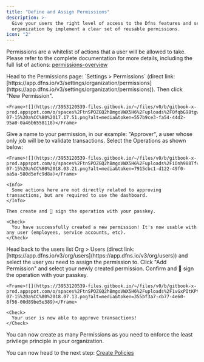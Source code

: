 ```yaml
---
title: "Define and Assign Permissions"
description: >-
  Give your users the right level of access to the Dfns features and secure your
  organization by implement a clear set of reusable permissions.
icon: "2"
---
```


Permissions are a whitelist of actions that a user will be allowed to take. Please refer to the complete documentation for more details, including the full list of actions: [permissions-overview](/core-concepts/permissions#list-of-permission-operations)

<Steps>
  <Step title="Create a new Permission">
    Head to the Permissions page: `Settings > Permissions` (direct link: [https://app.dfns.io/v3/settings/organization/permissions](https://app.dfns.io/v3/settings/organization/permissions)). Then click "New Permission".
    
    <Frame>![](https://3953120539-files.gitbook.io/~/files/v0/b/gitbook-x-prod.appspot.com/o/spaces%2FtnSPOZGQ2hBmgoVWX5H6%2Fuploads%2FOfqbG98tgwKvBc2YwoYV%2FCapture%20d%E2%80%99e%CC%81cran%202025-07-15%20a%CC%80%2017.17.51.png?alt=media&token=557b9ce3-fa54-44d2-95a0-0a46b6558118)</Frame>
  </Step>

  <Step title="Define the authorized actions">
    Give a name to your permission, in our example: "Approver", a user whose only job will be to validate transactions. Select the Operations as shown below:
    
    <Frame>![](https://3953120539-files.gitbook.io/~/files/v0/b/gitbook-x-prod.appspot.com/o/spaces%2FtnSPOZGQ2hBmgoVWX5H6%2Fuploads%2FiOnh988TfvgQnjntYB8c%2FCapture%20d%E2%80%99e%CC%81cran%202025-07-15%20a%CC%80%2018.03.21.png?alt=media&token=7915cbc1-d122-49f0-aa5a-580d5efc9d8a)</Frame>
    
    <Info>
      Some actions here are not directly related to approving transactions, but are required to use the dashboard.
    </Info>

    Then create and 🔑 sign the operation with your passkey.
    
    <Check>
      You have successfully created a new permission! It's now usable with any user (employees, service accounts, etc).
    </Check>
  </Step>

  <Step title="Assign the permission to users">
    Head back to the users list Org > Users (direct link: [https://app.dfns.io/v3/org/users](https://app.dfns.io/v3/org/users)) and select the user you need to assign the permission to. Click "Add Permission" and select your newly created permission. Confirm and 🔑 sign the operation with your passkey.
    
    <Frame>![](https://3953120539-files.gitbook.io/~/files/v0/b/gitbook-x-prod.appspot.com/o/spaces%2FtnSPOZGQ2hBmgoVWX5H6%2Fuploads%2F1vGxPItKPtssSq47WTh1%2FCapture%20d%E2%80%99e%CC%81cran%202025-07-15%20a%CC%80%2018.07.13.png?alt=media&token=355bf3a7-cb77-4e60-8f56-00d89be5e389)</Frame>
    
    <Check>
      Your user is now able to approve transactions!
    </Check>
  </Step>
</Steps>

<Check>
You can now create as many Permissions as you need to enforce the least privilege principle in your organization.
</Check>

You can now head to the next step: [Create Policies](/introduction/quickstart/3-create-policies)